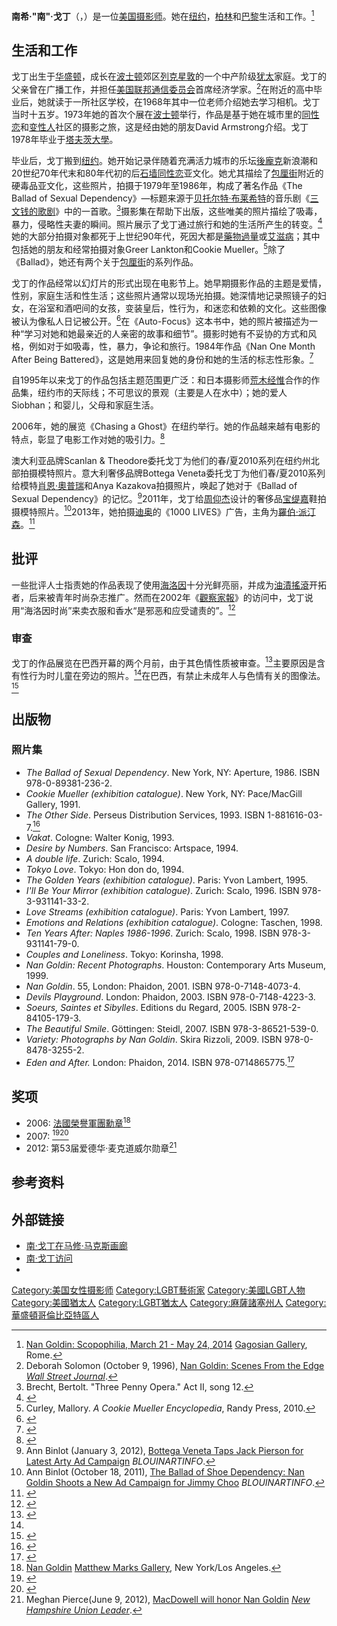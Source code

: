 {{noteTA
|1=zh-hans:朋克;zh-hant:朋克;zh-tw:龐克;zh-hk:朋克;zh-mo:朋克;
|2=zh-tw:羅伯·派汀森; zh-cn:罗伯特·帕丁森; zh-hk:羅拔·柏迪臣;
|3=zh-cn:海洛因; zh-tw:海洛英; zh-hk:海洛英;
|4=zh-hans:垃圾摇滚; zh-hant:油漬搖滾;
}}
{{Infobox artist
| bgcolour      = #6495ED
| name          = 南·戈丁<br>Nan Goldin
| image         = Nan Goldin.jpg | Nan Goldin, 2009
| imagesize     =
| caption       = 《南·戈丁》，2009年
| birth_name     =
| birth_date     = {{birth date and age|1953|09|12}}
| birth_place    = {{USA}}[[华盛顿哥伦比亚特区|华盛顿]]
| death_date     =
| death_place    =
| nationality   = {{USA}}
| field         = [[摄影|摄影]]
| works         = 《The Ballad of Sexual Dependency》，1986年
| awards = {{link-en|哈苏奖|Hasselblad Award}}，2007年
}}
'''南希·"南"·戈丁'''（{{lang-en|'''Nancy "Nan" Goldin'''}}，{{bd|1953年|9月12日|catIdx=G}}）是一位[[美国人|美国]][[摄影师|摄影师]]。她在[[纽约|纽约]]，[[柏林|柏林]]和[[巴黎|巴黎]]生活和工作。<ref name="gagosian.com">[http://www.gagosian.com/exhibitions/nan-goldin--march-21-2014 Nan Goldin: Scopophilia, March 21 - May 24, 2014] {{Wayback|url=http://www.gagosian.com/exhibitions/nan-goldin--march-21-2014 |date=20140323233718 }} [[Gagosian_Gallery|Gagosian Gallery]], Rome.</ref>

==生活和工作==
戈丁出生于[[华盛顿哥伦比亚特区|华盛顿]]，成长在[[波士顿|波士顿]]郊区[[列克星敦_(马萨诸塞州)|列克星敦]]的一个中产阶级[[犹太|犹太]]家庭。戈丁的父亲曾在广播工作，并担任[[美国联邦通信委员会|美国联邦通信委员会]]首席经济学家。<ref>Deborah Solomon (October 9, 1996), [http://online.wsj.com/article/SB844810967532358500.html# Nan Goldin: Scenes From the Edge] ''[[Wall_Street_Journal|Wall Street Journal]]''.</ref>在附近的高中毕业后，她就读于一所社区学校，在1968年其中一位老师介绍她去学习相机。戈丁当时十五岁。1973年她的首次个展在[[波士顿|波士顿]]举行，作品是基于她在城市里的[[同性恋|同性恋]]和[[变性人|变性人]]社区的摄影之旅，这是经由她的朋友David Armstrong介绍。戈丁1978年毕业于[[塔夫茨大學|塔夫茨大學]]。

毕业后，戈丁搬到[[纽约|纽约]]。她开始记录伴随着充满活力城市的乐坛[[後龐克|後龐克]]新浪潮和20世纪70年代末和80年代初的后[[石牆暴動|石墙]][[同性恋|同性恋]]亚文化。她尤其描绘了[[包厘街|包厘街]]附近的硬毒品亚文化，这些照片，拍摄于1979年至1986年，构成了著名作品《The Ballad of Sexual Dependency》—标题来源于[[贝托尔特·布莱希特|贝托尔特·布莱希特]]的音乐剧《[[三文钱的歌剧|三文钱的歌剧]]》中的一首歌。<ref>Brecht, Bertolt. "Three Penny Opera." Act II, song 12.</ref>摄影集在帮助下出版，这些唯美的照片描绘了吸毒，暴力，侵略性夫妻的瞬间。照片展示了戈丁通过旅行和她的生活所产生的转变。<ref>{{cite book|last=Heiferman|first=Nan Goldin ; edited with Marvin|title=The ballad of sexual dependency|publisher=Aperture Foundation|location=New York, N.Y.|isbn=978-1-59711-208-6|edition=2012 reissue.|coauthors=Holborn,, Mark; Fletcher, Suzanne}}</ref>她的大部分拍摄对象都死于上世纪90年代，死因大都是[[藥物過量|藥物過量]]或[[艾滋病|艾滋病]]；其中包括她的朋友和经常拍摄对象Greer Lankton和Cookie Mueller。<ref>Curley, Mallory. ''A Cookie Mueller Encyclopedia'', Randy Press, 2010.</ref>除了《Ballad》，她还有两个关于[[包厘街|包厘街]]的系列作品。

戈丁的作品经常以幻灯片的形式出现在电影节上。她早期摄影作品的主题是爱情，性别，家庭生活和性生活；这些照片通常以现场光拍摄。她深情地记录照镜子的妇女，在浴室和酒吧间的女孩，变装皇后，性行为，和迷恋和依赖的文化。这些图像被认为像私人日记被公开。<ref>{{citation | title= Nan Goldin at Pa. Academy of Fine Arts | publisher= BLOUINARTINFO | date= 2007-09-11 | url= http://www.blouinartinfo.com/news/story/9149/nan-goldin-at-pa-academy-of-fine-arts | accessdate= 2008-04-23 | archive-date= 2018-06-12 | archive-url= https://web.archive.org/web/20180612145853/http://www.blouinartinfo.com/news/story/9149/nan-goldin-at-pa-academy-of-fine-arts | dead-url= no }}</ref>在《Auto-Focus》这本书中，她的照片被描述为一种“学习对她和她最亲近的人亲密的故事和细节”。摄影时她有不妥协的方式和风格，例如对于如吸毒，性，暴力，争论和旅行。1984年作品《Nan One Month After Being Battered》，这是她用来回复她的身份和她的生活的标志性形象。<ref>{{cite book|last=Bright|first=Susan|title=Auto focus : the self-portrait in contemporary photography|year=2010|publisher=Monacelli Press|location=[New York]|isbn=978-1-58093-300-1|edition=1st American ed.}}</ref>

自1995年以来戈丁的作品包括主题范围更广泛：和日本摄影师[[荒木经惟|荒木经惟]]合作的作品集，纽约市的天际线；不可思议的景观（主要是人在水中）；她的爱人Siobhan；和婴儿，父母和家庭生活。

2006年，她的展览《Chasing a Ghost》在纽约举行。她的作品越来越有电影的特点，彰显了电影工作对她的吸引力。<ref name="NGI">{{citation | title=Nan Goldin | author=Robert Ayers | publisher=BLOUINARTINFO | date=2006-03-27 | url=http://www.blouinartinfo.com/artists/72685-nan-goldin | accessdate=2008-04-23 | archive-date=2019-02-08 | archive-url=https://web.archive.org/web/20190208141440/https://www.blouinartinfo.com/artists/72685-nan-goldin | dead-url=no }}</ref>

澳大利亚品牌Scanlan & Theodore委托戈丁为他们的春/夏2010系列在纽约州北部拍摄模特照片。意大利奢侈品牌Bottega Veneta委托戈丁为他们春/夏2010系列给模特[[肖恩·奧普瑞|肖恩·奧普瑞]]和Anya Kazakova拍摄照片，唤起了她对于《Ballad of Sexual Dependency》的记忆。<ref>Ann Binlot (January 3, 2012), [http://www.blouinartinfo.com/news/story/754977/bottega-veneta-taps-jack-pierson-for-latest-arty-ad-campaign Bottega Veneta Taps Jack Pierson for Latest Arty Ad Campaign] {{Wayback|url=http://www.blouinartinfo.com/news/story/754977/bottega-veneta-taps-jack-pierson-for-latest-arty-ad-campaign |date=20180612141934 }} ''BLOUINARTINFO''.</ref>2011年，戈丁给[[周仰杰|周仰杰]]设计的奢侈品[[宝缇嘉|宝缇嘉]]鞋拍摄模特照片。<ref>Ann Binlot (October 18, 2011), [http://www.blouinartinfo.com/visual-arts/article/38892-the-ballad-of-shoe-dependency-nan-goldin-shoots-a-new-ad-campaign-for-jimmy-choo The Ballad of Shoe Dependency: Nan Goldin Shoots a New Ad Campaign for Jimmy Choo] {{Wayback|url=http://www.blouinartinfo.com/visual-arts/article/38892-the-ballad-of-shoe-dependency-nan-goldin-shoots-a-new-ad-campaign-for-jimmy-choo |date=20180612143439 }} ''BLOUINARTINFO''.</ref>2013年，她拍摄[[克里斯汀·迪奧_(品牌)|迪奥]]的《1000 LIVES》广告，主角为[[羅伯·派汀森|羅伯·派汀森]]。<ref>{{cite web|title=Robert Pattinson Confirmed As New Face of Dior BY CHARLOTTE COWLES|url=http://nymag.com/thecut/2013/06/robert-pattinson-confirmed-as-new-face-of-dior.html|accessdate=2013-06-12|archive-date=2016-03-04|archive-url=https://web.archive.org/web/20160304232053/http://nymag.com/thecut/2013/06/robert-pattinson-confirmed-as-new-face-of-dior.html|dead-url=no}}</ref>

==批评==
一些批评人士指责她的作品表现了使用[[海洛因|海洛因]]十分光鲜亮丽，并成为[[油漬搖滾|油漬搖滾]]开拓者，后来被青年时尚杂志推广。然而在2002年《[[觀察家報|觀察家報]]》的访问中，戈丁说用“海洛因时尚”来卖衣服和香水“是邪恶和应受谴责的”。<ref>{{citation|title=The dark room|publisher=Guardian News and Media Limited|author=Sheryl Garratt|date=2002-01-06|accessdate=2010-03-08|url=http://www.guardian.co.uk/theobserver/2002/jan/06/features.magazine27|quote="I never took pictures of people doing heroin to sell clothes. And I have a bit of a problem with it. Like this Dior campaign right now, where the girl is really dope-sick then she sprays Addiction perfume and suddenly she's high. I find that really reprehensible and evil."|archive-date=2013-03-23|archive-url=https://web.archive.org/web/20130323070947/http://www.guardian.co.uk/theobserver/2002/jan/06/features.magazine27|dead-url=no}}</ref>

===审查===
戈丁的作品展览在巴西开幕的两个月前，由于其色情性质被审查。<ref name="estadao.com.br">{{Cite web |url=http://www.estadao.com.br/noticias/arteelazer,cancelamento-de-exposicao-no-rio-deixa-artista-norte-americana-chocada,805090,0.htm |title=存档副本 |accessdate=2014-08-04 |archive-date=2013-12-12 |archive-url=https://web.archive.org/web/20131212124007/http://www.estadao.com.br/noticias/arteelazer,cancelamento-de-exposicao-no-rio-deixa-artista-norte-americana-chocada,805090,0.htm |dead-url=no }}</ref>主要原因是含有性行为时儿童在旁边的照片。<ref name="estadao.com.br"/>在巴西，有禁止未成年人与色情有关的图像法。<ref>{{Cite web |url=http://www.planalto.gov.br/ccivil_03/leis/2003/L10.764.htm#art3 |title=存档副本 |accessdate=2014-08-04 |archive-date=2020-10-24 |archive-url=https://web.archive.org/web/20201024112523/http://www.planalto.gov.br/ccivil_03/leis/2003/L10.764.htm#art3 |dead-url=no }}</ref>

==出版物==

===照片集===
*''The Ballad of Sexual Dependency''. New York, NY: Aperture, 1986. ISBN 978-0-89381-236-2.
*''Cookie Mueller (exhibition catalogue)''. New York, NY: Pace/MacGill Gallery, 1991.
*''The Other Side''. Perseus Distribution Services, 1993. ISBN 1-881616-03-7.<ref>{{cite book|last=Armstrong|first=Nan Goldin. Ed. with David|title=The other side|year=2000|publisher=Scalo|location=Zurich [u.a.]|isbn=3908247349|edition=2. ed.|coauthors=Berlin, Walter Keller. Publ. in assoc. with the DAAD Artists in Redidence Programme,}}</ref>
*''Vakat''. Cologne: Walter Konig, 1993.
*''Desire by Numbers''. San Francisco: Artspace, 1994.
*''A double life''. Zurich: Scalo, 1994.
*''Tokyo Love''. Tokyo: Hon don do, 1994.
*''The Golden Years (exhibition catalogue)''. Paris: Yvon Lambert, 1995.
*''I'll Be Your Mirror (exhibition catalogue)''. Zurich: Scalo, 1996. ISBN 978-3-931141-33-2.
*''Love Streams (exhibition catalogue)''. Paris: Yvon Lambert, 1997.
*''Emotions and Relations (exhibition catalogue)''. Cologne: Taschen, 1998.
*''Ten Years After: Naples 1986-1996''. Zurich: Scalo, 1998. ISBN 978-3-931141-79-0.
*''Couples and Loneliness''. Tokyo: Korinsha, 1998.
*''Nan Goldin: Recent Photographs''. Houston: Contemporary Arts Museum, 1999.
*''Nan Goldin''. 55, London: Phaidon, 2001. ISBN 978-0-7148-4073-4.
*''Devils Playground''. London: Phaidon, 2003. ISBN 978-0-7148-4223-3.
*''Soeurs, Saintes et Sibylles''. Editions du Regard, 2005. ISBN 978-2-84105-179-3.
*''The Beautiful Smile''. Göttingen: Steidl, 2007. ISBN 978-3-86521-539-0.
*''Variety: Photographs by Nan Goldin''. Skira Rizzoli, 2009. ISBN 978-0-8478-3255-2.
*''Eden and After.'' London: Phaidon, 2014. ISBN 978-0714865775.<ref>{{cite book|title=Nan goldin : eden and after.|publisher=Phaidon Press Ltd|location=[S.l.]|isbn=071486577X}}</ref>

==奖项==
*2006: [[法國榮譽軍團勳章|法國榮譽軍團勳章]]<ref>[http://www.matthewmarks.com/new-york/artists/nan-goldin/ Nan Goldin] {{Wayback|url=http://www.matthewmarks.com/new-york/artists/nan-goldin/ |date=20200920111811 }} [[Matthew_Marks_Gallery|Matthew Marks Gallery]], New York/Los Angeles.</ref>
*2007: {{link-en|哈苏奖|Hasselblad Award}}<ref>{{citation | title=Nan Goldin | publisher=[[Hasselblad_Foundation|Hasselblad Foundation]] | year=2007 | url=http://www.hasselbladfoundation.org/nan-goldin/en/ | accessdate=2010-03-08 | archive-date=2015-09-24 | archive-url=https://web.archive.org/web/20150924025313/http://www.hasselbladfoundation.org/nan-goldin/en/ | dead-url=no }}</ref><ref>{{citation |publisher=Hasselblad Foundation |date=2007-03-08 |title=Hasselblad Award Citation |url=http://www.hasselbladfoundation.org/assets/pdf/07-Goldin-en.pdf |accessdate=2010-03-08 |deadurl=yes |archiveurl=https://web.archive.org/web/20110125135755/http://www.hasselbladfoundation.org/assets/pdf/07-Goldin-en.pdf |archivedate=2011-01-25 }}</ref>
*2012: 第53届爱德华·麦克道威尔勋章<ref>Meghan Pierce(June 9, 2012), [http://www.unionleader.com/article/20120610/NEWHAMPSHIRE02/706109936&source=RSS MacDowell will honor Nan Goldin] {{Wayback|url=http://www.unionleader.com/article/20120610/NEWHAMPSHIRE02/706109936%26source%3DRSS |date=20160303210808 }} ''[[New_Hampshire_Union_Leader|New Hampshire Union Leader]]''.</ref>

==参考资料==
{{reflist|2}}

==外部链接==
*[http://www.matthewmarks.com/new-york/artists/nan-goldin/ 南·戈丁在马修·马克斯画廊]{{Wayback|url=http://www.matthewmarks.com/new-york/artists/nan-goldin/ |date=20200920111811 }}
*[http://fototapeta.art.pl/2003/ngie.php 南·戈丁访问]{{Wayback|url=http://fototapeta.art.pl/2003/ngie.php |date=20200605224021 }}
*{{worldcat id|id=lccn-n86-81484}}

{{Authority control}}

{{DEFAULTSORT:Goldin, Nan}}
[[Category:美国女性摄影师|Category:美国女性摄影师]]
[[Category:LGBT藝術家|Category:LGBT藝術家]]
[[Category:美國LGBT人物|Category:美國LGBT人物]]
[[Category:美國猶太人|Category:美國猶太人]]
[[Category:LGBT猶太人|Category:LGBT猶太人]]
[[Category:麻薩諸塞州人|Category:麻薩諸塞州人]]
[[Category:華盛頓哥倫比亞特區人|Category:華盛頓哥倫比亞特區人]]